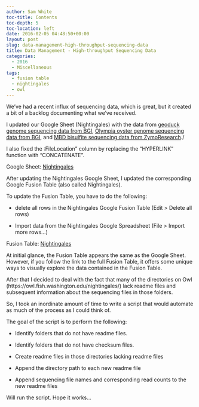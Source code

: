 ```yaml
---
author: Sam White
toc-title: Contents
toc-depth: 5
toc-location: left
date: 2016-02-05 04:48:50+00:00
layout: post
slug: data-management-high-throughput-sequencing-data
title: Data Management - High-throughput Sequencing Data
categories:
  - 2016
  - Miscellaneous
tags:
  - fusion table
  - nightingales
  - owl
---
```


We've had a recent influx of sequencing data, which is great, but it created a bit of a backlog documenting what we've received.

I updated our Google Sheet (Nightingales) with the data from [geoduck genome sequencing data from BGI](https://robertslab.github.io/sams-notebook/posts/2016/2016-01-27-data-received-panopea-generosa-genome-sequencing-files-from-bgi.html), [Olympia oyster genome sequencing data from BGI](https://robertslab.github.io/sams-notebook/2016/01/27/data-received-ostrea-lurida-genome-sequencing-files-from-bgi/), and [MBD bisulfite sequencing data from ZymoResearch](https://robertslab.github.io/sams-notebook/2016/02/03/data-received-ostrea-lurida-mbd-enriched-bs-seq/)./

I also fixed the :FileLocation" column by replacing the "HYPERLINK" function with "CONCATENATE".

Google Sheet: [Nightingales](https://docs.google.com/spreadsheets/d/1_XqIOPVHSBVGscnjzDSWUeRL7HUHXfaHxVzec-I-8Xk/pubhtml)





After updating the Nightingales Google Sheet, I updated the corresponding Google Fusion Table (also called Nightingales).

To update the Fusion Table, you have to do the following:




    
  * delete all rows in the Nightingales Google Fusion Table (Edit > Delete all rows)

    
  * Import data from the Nightingales Google Spreadsheet (File > Import more rows...)



Fusion Table: [Nightingales](https://www.google.com/fusiontables/embedviz?viz=GVIZ&t=TABLE&q=select+col0%2C+col1%2C+col2%2C+col3%2C+col4%2C+col5%2C+col6%2C+col7%2C+col8%2C+col9%2C+col10%2C+col11%2C+col12+from+13IxnqIZ_2Xpz_HE-3YcnU_egASYz9ZlA0PYIDGLN+order+by+col1+desc&containerId=googft-gviz-canvas)



At initial glance, the Fusion Table appears the same as the Google Sheet. However, if you follow the link to the full Fusion Table, it offers some unique ways to visually explore the data contained in the Fusion Table.



After that I decided to deal with the fact that many of the directories on Owl (https://owl.fish.washington.edu/nightingales/) lack readme files and subsequent information about the sequencing files in those folders.

So, I took an inordinate amount of time to write a script that would automate as much of the process as I could think of.


The goal of the script is to perform the following:





  * Identify folders that do not have readme files.



  * Identify folders that do not have checksum files.



  * Create readme files in those directories lacking readme files



  * Append the directory path to each new readme file



  * Append sequencing file names and corresponding read counts to the new readme files






Will run the script. Hope it works...
